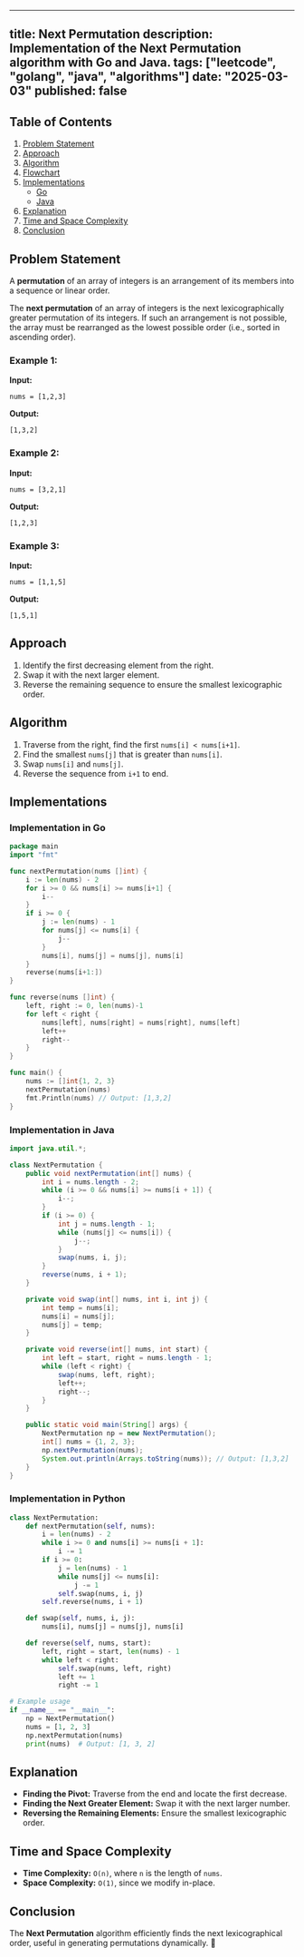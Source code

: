 ---
title: Next Permutation
description: Implementation of the Next Permutation algorithm with Go and Java.
tags: ["leetcode", "golang", "java", "algorithms"]
date: "2025-03-03"
published: false
----------------

## Table of Contents

1. [Problem Statement](#problem-statement)
2. [Approach](#approach)
3. [Algorithm](#algorithm)
4. [Flowchart](#flowchart)
5. [Implementations](#implementations)
   - [Go](#implementation-in-go)
   - [Java](#implementation-in-java)
6. [Explanation](#explanation)
7. [Time and Space Complexity](#time-and-space-complexity)
8. [Conclusion](#conclusion)

## Problem Statement

A **permutation** of an array of integers is an arrangement of its members into a sequence or linear order.

The **next permutation** of an array of integers is the next lexicographically greater permutation of its integers. If such an arrangement is not possible, the array must be rearranged as the lowest possible order (i.e., sorted in ascending order).

### Example 1:

**Input:**
```
nums = [1,2,3]
```
**Output:**
```
[1,3,2]
```

### Example 2:

**Input:**
```
nums = [3,2,1]
```
**Output:**
```
[1,2,3]
```

### Example 3:

**Input:**
```
nums = [1,1,5]
```
**Output:**
```
[1,5,1]
```

## Approach

1. Identify the first decreasing element from the right.
2. Swap it with the next larger element.
3. Reverse the remaining sequence to ensure the smallest lexicographic order.

## Algorithm

1. Traverse from the right, find the first `nums[i] < nums[i+1]`.
2. Find the smallest `nums[j]` that is greater than `nums[i]`.
3. Swap `nums[i]` and `nums[j]`.
4. Reverse the sequence from `i+1` to end.

## Implementations

### Implementation in Go

```go
package main
import "fmt"

func nextPermutation(nums []int) {
    i := len(nums) - 2
    for i >= 0 && nums[i] >= nums[i+1] {
        i--
    }
    if i >= 0 {
        j := len(nums) - 1
        for nums[j] <= nums[i] {
            j--
        }
        nums[i], nums[j] = nums[j], nums[i]
    }
    reverse(nums[i+1:])
}

func reverse(nums []int) {
    left, right := 0, len(nums)-1
    for left < right {
        nums[left], nums[right] = nums[right], nums[left]
        left++
        right--
    }
}

func main() {
    nums := []int{1, 2, 3}
    nextPermutation(nums)
    fmt.Println(nums) // Output: [1,3,2]
}
```

### Implementation in Java

```java
import java.util.*;

class NextPermutation {
    public void nextPermutation(int[] nums) {
        int i = nums.length - 2;
        while (i >= 0 && nums[i] >= nums[i + 1]) {
            i--;
        }
        if (i >= 0) {
            int j = nums.length - 1;
            while (nums[j] <= nums[i]) {
                j--;
            }
            swap(nums, i, j);
        }
        reverse(nums, i + 1);
    }

    private void swap(int[] nums, int i, int j) {
        int temp = nums[i];
        nums[i] = nums[j];
        nums[j] = temp;
    }

    private void reverse(int[] nums, int start) {
        int left = start, right = nums.length - 1;
        while (left < right) {
            swap(nums, left, right);
            left++;
            right--;
        }
    }

    public static void main(String[] args) {
        NextPermutation np = new NextPermutation();
        int[] nums = {1, 2, 3};
        np.nextPermutation(nums);
        System.out.println(Arrays.toString(nums)); // Output: [1,3,2]
    }
}
```
### Implementation in Python

```python
class NextPermutation:
    def nextPermutation(self, nums):
        i = len(nums) - 2
        while i >= 0 and nums[i] >= nums[i + 1]:
            i -= 1
        if i >= 0:
            j = len(nums) - 1
            while nums[j] <= nums[i]:
                j -= 1
            self.swap(nums, i, j)
        self.reverse(nums, i + 1)

    def swap(self, nums, i, j):
        nums[i], nums[j] = nums[j], nums[i]

    def reverse(self, nums, start):
        left, right = start, len(nums) - 1
        while left < right:
            self.swap(nums, left, right)
            left += 1
            right -= 1

# Example usage
if __name__ == "__main__":
    np = NextPermutation()
    nums = [1, 2, 3]
    np.nextPermutation(nums)
    print(nums)  # Output: [1, 3, 2]
```

## Explanation

- **Finding the Pivot:** Traverse from the end and locate the first decrease.
- **Finding the Next Greater Element:** Swap it with the next larger number.
- **Reversing the Remaining Elements:** Ensure the smallest lexicographic order.

## Time and Space Complexity

- **Time Complexity:** `O(n)`, where `n` is the length of `nums`.
- **Space Complexity:** `O(1)`, since we modify in-place.

## Conclusion

The **Next Permutation** algorithm efficiently finds the next lexicographical order, useful in generating permutations dynamically. 🚀

